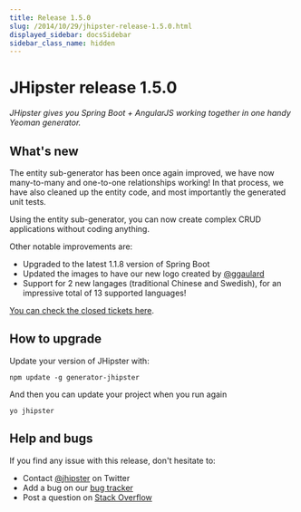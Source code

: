 ```yaml
---
title: Release 1.5.0
slug: /2014/10/29/jhipster-release-1.5.0.html
displayed_sidebar: docsSidebar
sidebar_class_name: hidden
---
```


JHipster release 1.5.0
==================

*JHipster gives you Spring Boot + AngularJS working together in one handy Yeoman generator.*

What's new
----------

The entity sub-generator has been once again improved, we have now many-to-many and one-to-one relationships working! In that process, we have also cleaned up the entity code, and most importantly the generated unit tests.

Using the entity sub-generator, you can now create complex CRUD applications without coding anything.

Other notable improvements are:

- Upgraded to the latest 1.1.8 version of Spring Boot
- Updated the images to have our new logo created by [@ggaulard](https://twitter.com/ggaulard)
- Support for 2 new langages (traditional Chinese and Swedish), for an impressive total of 13 supported languages!

[You can check the closed tickets here](https://github.com/jhipster/generator-jhipster/issues?q=milestone%3A1.5.0+is%3Aclosed).

How to upgrade
------------

Update your version of JHipster with:

```
npm update -g generator-jhipster
```

And then you can update your project when you run again

```
yo jhipster
```

Help and bugs
--------------

If you find any issue with this release, don't hesitate to:

- Contact [@jhipster](https://twitter.com/jhipster) on Twitter
- Add a bug on our [bug tracker](https://github.com/jhipster/generator-jhipster/issues?state=open)
- Post a question on [Stack Overflow](http://stackoverflow.com/tags/jhipster/info)
